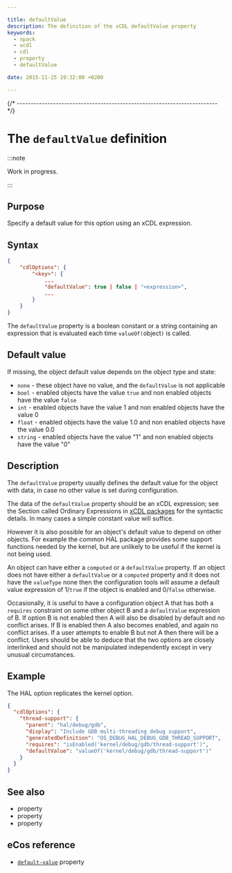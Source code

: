 ```yaml
---

title: defaultValue
description: The definition of the xCDL defaultValue property
keywords:
  - xpack
  - xcdl
  - cdl
  - property
  - defaultValue

date: 2015-11-25 19:32:00 +0200

---
```



{/* ------------------------------------------------------------------------ */}

# The `defaultValue` definition

:::note

Work in progress.

:::

## Purpose

Specify a default value for this option using an xCDL expression.

## Syntax

```json {5}
{
    "cdlOptions": {
        "<key>": {
            ...
            "defaultValue": true | false | "<expression>",
            ...
        }
    }
}
```

The `defaultValue` property is a boolean constant or a string containing an expression that is evaluated each time `valueOf(`object`)` is called.

## Default value

If missing, the object default value depends on the object type and state:

- `none` - these object have no value, and the `defaultValue`  is not applicable
- `bool` - enabled objects have the value `true` and non enabled objects have the value `false`
- `int` - enabled objects have the value 1 and non enabled objects have the value 0
- `float` - enabled objects have the value 1.0 and non enabled objects have the value 0.0
- `string` - enabled objects have the value "1" and non enabled objects have the value "0"

## Description

The `defaultValue` property usually defines the default value for the object with data, in case no other value is set during configuration.

The data of the `defaultValue` property should be an xCDL expression; see the Section called Ordinary Expressions in [xCDL packages](/docs/guide/packages) for the syntactic details. In many cases a simple constant value will suffice.

However it is also possible for an object's default value to depend on other objects. For example the common HAL package provides some support functions needed by the kernel, but are unlikely to be useful if the kernel is not being used.

An object can have either a `computed` or a `defaultValue` property. If an object does not have either a `defaultValue` or a `computed` property and it does not have the `valueType` none then the configuration tools will assume a default value expression of 1/`true` if the object is enabled and 0/`false` otherwise.

Occasionally, it is useful to have a configuration object A that has both a `requires` constraint on some other object B and a `defaultValue` expression of B. If option B is not enabled then A will also be disabled by default and no conflict arises. If B is enabled then A also becomes enabled, and again no conflict arises. If a user attempts to enable B but not A then there will be a conflict. Users should be able to deduce that the two options are closely interlinked and should not be manipulated independently except in very unusual circumstances.

## Example

The HAL option replicates the kernel option.

```json
{
  "cdlOptions": {
    "thread-support": {
      "parent": "hal/debug/gdb",
      "display": "Include GDB multi-threading debug support",
      "generatedDefinition": "OS_DEBUG_HAL_DEBUG_GDB_THREAD_SUPPORT",
      "requires": "isEnabled('kernel/debug/gdb/thread-support')",
      "defaultValue": "valueOf('kernel/debug/gdb/thread-support')"
    }
  }
}
```

## See also

- <MetadataPropertyLink name="computed" /> property
- <MetadataPropertyLink name="legalValues" /> property
- <MetadataPropertyLink name="valueType" /> property

## eCos reference

- [`default-value`](https://ecos.sourceware.org/docs-latest/cdl-guide/ref.default-value.html) property

